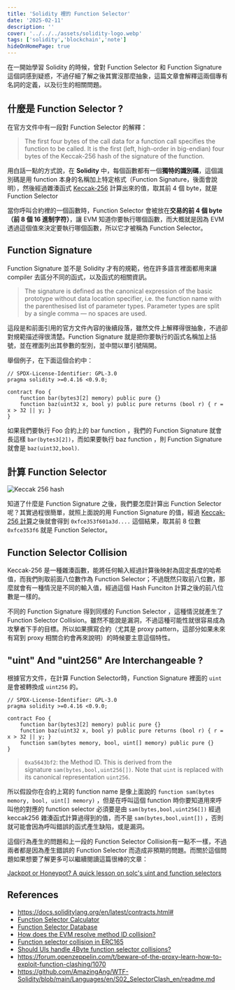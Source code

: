 ```yaml
---
title: 'Solidity 裡的 Function Selector'
date: '2025-02-11'
description: ''
cover: '../../../assets/solidity-logo.webp' 
tags: ['solidity','blockchain','note'] 
hideOnHomePage: true
---
```

在一開始學習 Solidity 的時候，曾對 Function Selector 和 Function Signature 這個詞感到疑惑，不過仔細了解之後其實沒那麼抽象，這篇文章會解釋這兩個專有名詞的定義，以及衍生的相關問題。

## 什麼是 Function Selector ? 

在官方文件中有一段對 Function Selector 的解釋：

> The first four bytes of the call data for a function call specifies the function to be called. It is the first (left, high-order in big-endian) four bytes of the Keccak-256 hash of the signature of the function.


用白話一點的方式說，在 **Solidity** 中，每個函數都有一個**獨特的識別碼**，這個識別碼是用 function 本身的名稱加上特定格式（Function Signature，後面會說明），然後經過雜湊函式 [Keccak-256](https://dev.to/shlok2740/keccak256-in-solidity-433m) 計算出來的值，取其前 4 個 byte，就是 Function Selector

當你呼叫合約裡的一個函數時，Function Selector 會被放在**交易的前 4 個 byte（前 8 個 16 進制字符）**，讓 EVM 知道你要執行哪個函數，而大概就是因為 EVM 透過這個值來決定要執行哪個函數，所以它才被稱為 Function Selector。

## Function Signature

Function Signature 並不是 Solidity 才有的規範，他在許多語言裡面都用來讓 compiler 去區分不同的函式，以及函式的相關資訊。

> The signature is defined as the canonical expression of the basic prototype without data location specifier, i.e. the function name with the parenthesised list of parameter types. Parameter types are split by a single comma — no spaces are used.

這段是和前面引用的官方文件內容的後續段落，雖然文件上解釋得很抽象，不過卻對規範描述得很清楚。Function Signature 就是把你要執行的函式名稱加上括號，並在裡面列出其參數的型別，並中間以單引號隔開。

舉個例子，在下面這個合約中：

```solidity 
// SPDX-License-Identifier: GPL-3.0
pragma solidity >=0.4.16 <0.9.0;

contract Foo {
    function bar(bytes3[2] memory) public pure {}
    function baz(uint32 x, bool y) public pure returns (bool r) { r = x > 32 || y; }
}
```

如果我們要執行 Foo 合約上的 bar function ，我們的 Function Signature 就會長這樣 `bar(bytes3[2])`，而如果要執行 baz function ，則 Function Signature 就會是 `baz(uint32,bool)`.


## 計算 Function Selector

![Keccak 256 hash](../../../assets/solidity-function-selector/keccak256-bar.png)

知道了什麼是 Function Signature 之後，我們要怎麼計算出 Function Selector 呢？其實過程很簡單，就照上面說的用 Function Signature 的值，經過 [Keccak-256 計算](https://emn178.github.io/online-tools/keccak_256.html?input=bar(bytes3%5B2%5D)&input_type=utf-8&output_type=hex)之後就會得到 `0xfce353f601a3d....` 這個結果，取其前 8 位數 `0xfce353f6` 就是 Function Selector。

## Function Selector Collision
Keccak-256 是一種雜湊函數，能將任何輸入經過計算後映射為固定長度的哈希值，而我們則取前面八位數作為 Function Selector；不過既然只取前八位數，那麼就會有一種情況是不同的輸入值，經過這個 Hash Funciton 計算之後的前八位數是一樣的。

不同的 Function Signature 得到同樣的 Function Selector ，這種情況就產生了 Function Selector Collision。雖然不能說是漏洞，不過這種可能性就很容易成為攻擊者下手的目標。所以如果撰寫合約（尤其是 proxy pattern，這部分如果未來有寫到 proxy 相關合約會再來說明）的時候要主意這個特性。

## "uint" And "uint256" Are Interchangeable ?
根據官方文件，在計算 Function Selector時，Function Signature 裡面的 `uint` 是會被轉換成 `uint256` 的。

``` solidity 
// SPDX-License-Identifier: GPL-3.0
pragma solidity >=0.4.16 <0.9.0;

contract Foo {
    function bar(bytes3[2] memory) public pure {}
    function baz(uint32 x, bool y) public pure returns (bool r) { r = x > 32 || y; }
    function sam(bytes memory, bool, uint[] memory) public pure {}
}
```

> `0xa5643bf2`: the Method ID. This is derived from the signature `sam(bytes,bool,uint256[])`. Note that `uint` is replaced with its canonical representation `uint256`.

所以假設你在合約上寫的 function name 是像上面說的 `function sam(bytes memory, bool, uint[] memory)` ，但是在呼叫這個 function 時你要知道用來呼叫他的對應的 function selector 必須要是由 `sam(bytes,bool,uint256[])` 經過 keccak256 雜湊函式計算過得到的值，而不是 `sam(bytes,bool,uint[])` ，否則就可能會因為呼叫錯誤的函式產生缺陷，或是漏洞。

這個行為產生的問題和上一段的 Function Selector Collision有一點不一樣，不過兩者都是因為產生錯誤的 Function Selector 而造成非預期的問題。而關於這個問題如果想要了解更多可以繼續閱讀這篇很棒的文章：

[Jackpot or Honeypot? A quick lesson on solc's uint and function selectors](https://medium.com/@mattaereal/jackpot-or-honeypot-a-quick-lesson-on-solcs-uint-and-function-selectors-cc1ea7f6afce)


## References
- https://docs.soliditylang.org/en/latest/contracts.html#
- [Function Selector Calculator](https://www.evm-function-selector.click/)
- [Function Selector Database](https://www.4byte.directory/)
- [How does the EVM resolve method ID collision?](https://ethereum.stackexchange.com/questions/46182/how-does-the-evm-resolve-method-id-collision)
- [Function selector collision in ERC165](https://ethereum.stackexchange.com/questions/133696/function-selector-collision-in-erc165)
- [Should UIs handle 4Byte function selector collisions?](https://ethereum.stackexchange.com/questions/40297/should-uis-handle-4byte-function-selector-collisions)
- https://forum.openzeppelin.com/t/beware-of-the-proxy-learn-how-to-exploit-function-clashing/1070
- https://github.com/AmazingAng/WTF-Solidity/blob/main/Languages/en/S02_SelectorClash_en/readme.md